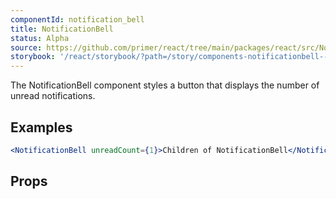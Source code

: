 ```yaml
---
componentId: notification_bell
title: NotificationBell
status: Alpha
source: https://github.com/primer/react/tree/main/packages/react/src/NotificationBell/NotificationBell.tsx
storybook: '/react/storybook/?path=/story/components-notificationbell--default'
---
```



The NotificationBell component styles a button that displays the number of unread notifications.

## Examples

```jsx live
<NotificationBell unreadCount={1}>Children of NotificationBell</NotificationBell>
```

## Props

<ComponentProps data={data} />
